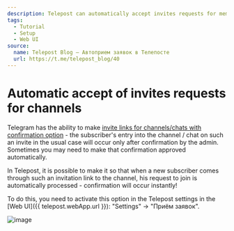 ```yaml
---
description: Telepost can automatically accept invites requests for membership — turn it on in the settings
tags:
  - Tutorial
  - Setup
  - Web UI
source:
  name: Telepost Blog — Автоприем заявок в Телепосте
  url: https://t.me/telepost_blog/40
---
```


# Automatic accept of invites requests for channels

Telegram has the ability to make [invite links for channels/chats with confirmation option](https://telegram.org/blog/shared-media-scrolling-calendar-join-requests-and-more#join-requests-for-groups-and-channels) - the subscriber's entry into the channel / chat on such an invite in the usual case will occur only after confirmation by the admin. Sometimes you may need to make that confirmation approved automatically.

In Telepost, it is possible to make it so that when a new subscriber comes through such an invitation link to the channel, his request to join is automatically processed - confirmation will occur instantly!

To do this, you need to activate this option in the Telepost settings in the [Web UI]({{ telepost.webApp.url }}): "Settings" → "Приём заявок".

![image](https://github.com/Telepost-me/support/assets/24430718/26e3de58-57b2-48f4-97dd-b5af66a7e28c)
